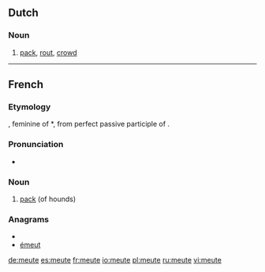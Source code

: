 ==Dutch==

===Noun===
{{nl-noun|g1=m|g2=f|pl1=meuten|pl2=meutes|dim=-}}

# [[pack]], [[rout]], [[crowd]]

----

==French==

===Etymology===
{{etyl|la|fr}} {{term|movita|mōtiva}}, feminine of *{{term||mōtivus}}, from perfect passive participle of {{term|moveo|moveō|move|lang=la}}.

===Pronunciation===
*{{IPA|/møt/|lang=fr}}

===Noun===
{{fr-noun|f}}

# {{hunting|lang=fr}} [[pack]] (of hounds)

===Anagrams===
* {{alphagram|eemtu}}
* [[émeut#French|émeut]]

[[de:meute]]
[[es:meute]]
[[fr:meute]]
[[io:meute]]
[[pl:meute]]
[[ru:meute]]
[[vi:meute]]